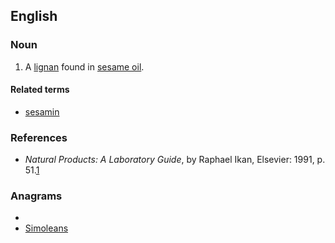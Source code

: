 ==English==

===Noun===
{{en-noun|-}}

# A [[lignan]] found in [[sesame oil]].

====Related terms====
* [[sesamin]]

===References===
* ''Natural Products: A Laboratory Guide'', by Raphael Ikan, Elsevier: 1991, p. 51.[http://books.google.com/books?id=B7P8HQimBAIC&pg=PA51&dq=Sesamin&ei=fFE-R9vyI4v8sQOkgOnTDQ&sig=6sXIn4Q0J-kvopUieAqTKosXztw]

===Anagrams===
* {{alphagram|aeilmnoss}}
* [[Simoleans#English|Simoleans]]